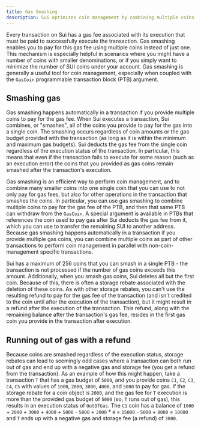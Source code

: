 ```yaml
---
title: Gas Smashing
description: Sui optimizes coin management by combining multiple coins into a single object to pay for gas fees.
---
```


Every transaction on Sui has a gas fee associated with its execution that must be paid to successfully execute the transaction. Gas smashing enables you to pay for this gas fee using multiple coins instead of just one. This mechanism is especially helpful in scenarios where you might have a number of coins with smaller denominations, or if you simply want to minimize the number of SUI coins under your account. Gas smashing is generally a useful tool for coin management, especially when coupled with the `GasCoin` programmable transaction block (PTB) argument. 

## Smashing gas

Gas smashing happens automatically in a transaction if you provide multiple coins to pay for the gas fee. When Sui executes a transaction, Sui combines, or "smashes", all of the coins you provide to pay for the gas into a single coin. The smashing occurs regardless of coin amounts or the gas budget provided with the transaction (as long as it is within the minimum and maximum gas budgets). Sui deducts the gas fee from the single coin regardless of the execution status of the transaction. In particular, this means that even if the transaction fails to execute for some reason (such as an execution error) the coins that you provided as gas coins remain smashed after the transaction's execution.

Gas smashing is an efficient way to perform coin management, and to combine many smaller coins into one single coin that you can use to not only pay for gas fees, but also for other operations in the transaction that smashes the coins. In particular, you can use gas smashing to combine multiple coins to pay for the gas fee of the PTB, and then that same PTB can withdraw from the `GasCoin`. A special argument is available in PTBs that references the coin used to pay gas after Sui deducts the gas fee from it, which you can use to transfer the remaining SUI to another address. Because gas smashing happens automatically in a transaction if you provide multiple gas coins, you can combine multiple coins as part of other transactions to perform coin management in parallel with non-coin-management specific transactions.

Sui has a maximum of 256 coins that you can smash in a single PTB - the transaction is not processed if the number of gas coins exceeds this amount. Additionally, when you smash gas coins, Sui deletes all but the first coin. Because of this, there is often a storage rebate associated with the deletion of these coins. As with other storage rebates, you can't use the resulting refund to pay for the gas fee of the transaction (and isn't credited to the coin until after the execution of the transaction), but it might result in a refund after the execution of the transaction. This refund, along with the remaining balance after the transaction's gas fee, resides in the first gas coin you provide in the transaction after execution. 

## Running out of gas with a refund

Because coins are smashed regardless of the execution status, storage rebates can lead to seemingly odd cases where a transaction can both run out of gas and end up with a negative gas and storage fee (you get a refund from the transaction). As an example of how this might happen, take a transaction `T` that has a gas budget of `5000`, and you provide coins `C1`, `C2`, `C3`, `C4`, `C5` with values of `1000`, `2000`, `3000`, `4000`, and `5000` to pay for gas. If the storage rebate for a coin object is `2000`, and the gas fee for `T` execution is more than the provided gas budget of `5000` (so, `T` runs out of gas), this results in an execution status of `OutOfGas`. The `C1` coin has a balance of `1000` + `2000` + `3000` + `4000` + `5000` - `5000` + `2000` * `4` = `15000` - `5000` + `8000` = `18000` and `T` ends up with a negative gas and storage fee (a refund) of `3000`. 